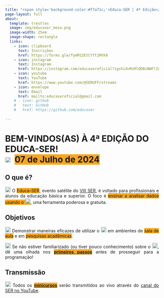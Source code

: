 ```yaml
---
title: "<span style='background-color:#f7a71c;'>Educa-SER | 4ª Edição</span>"
page-layout: full
about:
  template: trestles
  image: img/educaser_meio.png
  image-width: 25em
  image-shape: rectangle
  links:
    - icon: clipboard
      text: Inscrições
      href: https://forms.gle/fymM12EtCYft1MVk9
    - icon: instagram
      text: Instagram
      href: https://instagram.com/educaseroficial?igshid=MzRlODBiNWFlZA==
    - icon: youtube
      text: YouTube
      href: https://www.youtube.com/@SERUFF/streams
    - icon: envelope
      text: Email
      href: mailto:educaseroficial@gmail.com
    # - icon: github
    #   text: GitHub
    #   href: https://github.com/educaser
      
---
```


<p><h1>BEM-VINDOS(AS) À 4ª EDIÇÃO DO EDUCA-SER!<br>
<img src="img/calendar-check-regular.svg" width="18">&nbsp; <span style='background-color:#f7a71c;'>07 de Julho de 2024</span></h1>

<h2>O que é?</h2>

<p><div style="text-align: justify;">
<img src="img/comment-solid.svg" alt="Ícone de comentário" width="18"> O <span style='background-color:#f7a71c;'>Educa-SER</span>, evento satélite do <a href="https://ser.uff.br/" target="_blank">VIII SER</a>, é voltado para profissionais e alunos da educação básica e superior. O foco é <span style='background-color:#f7a71c;'>ensinar a analisar dados usando o <a href="https://www.r-project.org/" target="_blank"><img src="img/r-project.svg" alt="Logo do R" width="18"></a></span>, uma ferramenta poderosa e gratuita.
</div>

<h2>Objetivos</h2>

<div style="text-align: justify;">
<img src="img/bullseye-solid.svg" alt="Ícone de alvo" width="18">  Demonstrar maneiras eficazes de utilizar o <a href="https://www.r-project.org/" target="_blank"><img src="img/r-project.svg" alt="Logo do R" width="18"></a> em ambientes de <span style='background-color:#f7a71c;'>sala de aula</span> e em <span style='background-color:#f7a71c;'>pesquisas acadêmicas</span>.</div>

<div style="text-align: justify;">
<img src="img/triangle-exclamation-solid.svg" alt="Ícone de exclamação" width="18"> Se não estiver familiarizado (ou tiver pouco conhecimento) sobre o <a href="https://www.r-project.org/" target="_blank"><img src="img/r-project.svg" alt="Logo do R" width="18"></a>, dê uma olhada nos <span style='background-color:#f7a71c;'>[**primeiros passos**](passos/index.qmd)</span> antes de prosseguir para a programação!
</div>

<h2>Transmissão</h2>

<div style="text-align: justify;"><img src="img/youtube.svg" alt="Logo do YouTube" width="18"> Todos os <span style='background-color:#f7a71c;'>[**minicursos**](minicursos/index.qmd)</span> serão transmitidos ao vivo através do <a href="https://www.youtube.com/@SERUFF/streams" target="_blank">canal do SER no YouTube</a>.</div>

</p>
